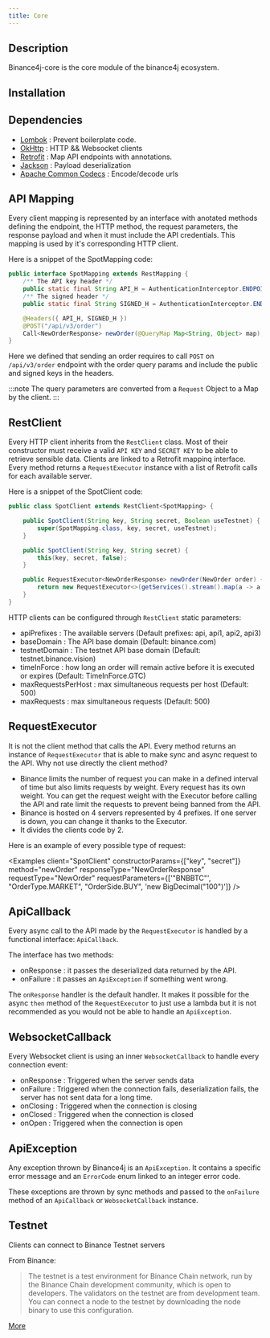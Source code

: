 ```yaml
---
title: Core
---
```



<RepoBadges artifact="core" version={data.version} />

## Description

Binance4j-core is the core module of the binance4j ecosystem.

## Installation

<InstallationInstructions repo="core" version={data.version} />

## Dependencies

-   [Lombok](https://projectlombok.org/) : Prevent boilerplate code.
-   [OkHttp](https://square.github.io/okhttp/) : HTTP && Websocket clients
-   [Retrofit](https://square.github.io/retrofit/) : Map API endpoints with annotations.
-   [Jackson](https://github.com/FasterXML/jackson) : Payload deserialization
-   [Apache Common Codecs](https://commons.apache.org/proper/commons-codec/) : Encode/decode urls

## API Mapping

Every client mapping is represented by an interface with anotated methods defining the endpoint, the HTTP method, the request parameters, the response payload and when it must include the API credentials. This mapping is used by it's corresponding HTTP client.

Here is a snippet of the SpotMapping code:

```java
public interface SpotMapping extends RestMapping {
	/** The API key header */
	public static final String API_H = AuthenticationInterceptor.ENDPOINT_SECURITY_TYPE_APIKEY_HEADER;
	/** The signed header */
	public static final String SIGNED_H = AuthenticationInterceptor.ENDPOINT_SECURITY_TYPE_SIGNED_HEADER;

	@Headers({ API_H, SIGNED_H })
	@POST("/api/v3/order")
	Call<NewOrderResponse> newOrder(@QueryMap Map<String, Object> map);
}
```

Here we defined that sending an order requires to call `POST` on `/api/v3/order` endpoint with the order query params and include the public and signed keys in the headers.

:::note
The query parameters are converted from a `Request` Object to a Map by the client.
:::

## RestClient

Every HTTP client inherits from the `RestClient` class.
Most of their constructor must receive a valid `API KEY` and `SECRET KEY` to be able to retrieve sensible data.
Clients are linked to a Retrofit mappinq interface. Every method returns a `RequestExecutor` instance with a list of Retrofit calls for each available server.

Here is a snippet of the SpotClient code:

```java
public class SpotClient extends RestClient<SpotMapping> {

    public SpotClient(String key, String secret, Boolean useTestnet) {
        super(SpotMapping.class, key, secret, useTestnet);
    }

    public SpotClient(String key, String secret) {
        this(key, secret, false);
    }

    public RequestExecutor<NewOrderResponse> newOrder(NewOrder order) {
        return new RequestExecutor<>(getServices().stream().map(a -> a.newOrder(pojoToMap(order))).toList(), order);
    }
}
```

HTTP clients can be configured through `RestClient` static parameters:

-   apiPrefixes : The available servers (Default prefixes: api, api1, api2, api3)
-   baseDomain : The API base domain (Default: binance.com)
-   testnetDomain : The testnet API base domain (Default: testnet.binance.vision)
-   timeInForce : how long an order will remain active before it is executed or expires (Default: TimeInForce.GTC)
-   maxRequestsPerHost : max simultaneous requests per host (Default: 500)
-   maxRequests : max simultaneous requests (Default: 500)

## RequestExecutor

It is not the client method that calls the API.
Every method returns an instance of `RequestExecutor` that is able to make sync and async request to the API.
Why not use directly the client method?

-   Binance limits the number of request you can make in a defined interval of time but also limits requests by weight. Every request has its own weight. You can get the request weight with the Executor before calling the API and rate limit the requests to prevent being banned from the API.
-   Binance is hosted on 4 servers represented by 4 prefixes. If one server is down, you can change it thanks to the Executor.
-   It divides the clients code by 2.

Here is an example of every possible type of request:

<Examples
    client="SpotClient"
    constructorParams={["key", "secret"]}
    method="newOrder"
    responseType="NewOrderResponse"
    requestType="NewOrder"
    requestParameters={['"BNBBTC"', "OrderType.MARKET", "OrderSide.BUY", 'new BigDecimal("100")']}
/>

## ApiCallback

Every async call to the API made by the `RequestExecutor` is handled by a functional interface: `ApiCallback`.

The interface has two methods:

-   onResponse : it passes the deserialized data returned by the API.
-   onFailure : it passes an `ApiException` if something went wrong.

The `onResponse` handler is the default handler. It makes it possible for the async `then` method of the `RequestExecutor` to just use a lambda but it is not recommended as you would not be able to handle an `ApiException`.

## WebsocketCallback

Every Websocket client is using an inner `WebsocketCallback` to handle every connection event:

-   onResponse : Triggered when the server sends data
-   onFailure : Triggered when the connection fails, deserialization fails, the server has not sent data for a long time.
-   onClosing : Triggered when the connection is closing
-   onClosed : Triggered when the connection is closed
-   onOpen : Triggered when the connection is open

## ApiException

Any exception thrown by Binance4j is an `ApiException`. It contains a specific error message and an `ErrorCode` enum linked to an integer error code.

These exceptions are thrown by sync methods and passed to the `onFailure` method of an `ApiCallback` or `WebsocketCallback` instance.

## Testnet

Clients can connect to Binance Testnet servers

From Binance:

> The testnet is a test environment for Binance Chain network, run by the Binance Chain development community, which is open to developers.
> The validators on the testnet are from development team.
> You can connect a node to the testnet by downloading the node binary to use this configuration.

[More](https://docs.binance.org/guides/testnet.html#:~:text=The%20testnet%20is%20a%20test,binary%20to%20use%20this%20configuration.)
